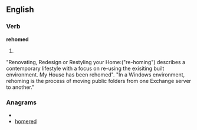 ==English==

===Verb===
'''rehomed'''
# {{present participle of|[[rehome]]}}
"Renovating, Redesign or Restyling your Home:("re-homing") describes a contemporary lifestyle with a focus on re-using the exisiting built environment. My House has been rehomed".
"In a Windows environment, rehoming is the process of moving public folders from one Exchange server to another."

===Anagrams===
* {{alphagram|deehmor}}
* [[homered#English|homered]]